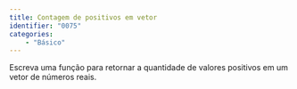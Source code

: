 ```yaml
---
title: Contagem de positivos em vetor
identifier: "0075"
categories:
    - "Básico"
---
```


::: {.exercicio}
Escreva uma função para retornar a quantidade de valores positivos em um vetor de números reais.

<!-- @sol-0075 -->
:::